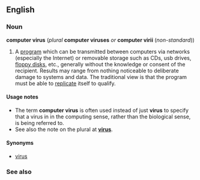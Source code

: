 ==English==
===Noun===
'''computer virus''' (''plural'' '''computer viruses''' ''or'' '''computer virii''' (''non-standard''))

#{{cattag|Computing}} A [[program]] which can be transmitted between computers via networks (especially the Internet) or removable storage such as CDs, usb drives, [[floppy disk]]s, etc., generally without the knowledge or consent of the recipient.  Results may range from nothing noticeable to deliberate damage to systems and data.  The traditional view is that the program must be able to [[replicate]] itself to qualify.

====Usage notes====
*The term '''computer virus''' is often used instead of just '''virus''' to specify that a virus in in the computing sense, rather than the biological sense, is being referred to.
*See also the note on the plural at '''[[virus]]'''.

====Synonyms====
*[[virus]]

===See also===
{{Wikipedia}}